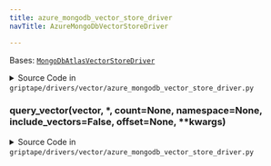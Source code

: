 ```yaml
---
title: azure_mongodb_vector_store_driver
navTitle: AzureMongoDbVectorStoreDriver

---
```


<span id="griptape.drivers.vector.azure_mongodb_vector_store_driver.AzureMongoDbVectorStoreDriver"></span>

Bases:
 [`MongoDbAtlasVectorStoreDriver`](mongodb_atlas.mdx#griptape.drivers.vector.mongodb_atlas.MongoDbAtlasVectorStoreDriver "MongoDbAtlasVectorStoreDriver (griptape.drivers.vector.mongodb_atlas.MongoDbAtlasVectorStoreDriver)")

<details><summary>Source Code in <code>griptape&#47;drivers&#47;vector&#47;azure_mongodb_vector_store_driver.py</code></summary>

```python
@define
class AzureMongoDbVectorStoreDriver(MongoDbAtlasVectorStoreDriver):
    """A Vector Store Driver for CosmosDB with MongoDB vCore API."""

    def query_vector(
        self,
        vector: list[float],
        *,
        count: Optional[int] = None,
        namespace: Optional[str] = None,
        include_vectors: bool = False,
        offset: Optional[int] = None,
        **kwargs,
    ) -> list[BaseVectorStoreDriver.Entry]:
        """Queries the MongoDB collection for documents that match the provided vector list.

        Results can be customized based on parameters like count, namespace, inclusion of vectors, offset, and index.
        """
        collection = self.get_collection()

        count = count or BaseVectorStoreDriver.DEFAULT_QUERY_COUNT
        offset = offset or 0

        pipeline = []

        pipeline.append(
            {
                "$search": {
                    "cosmosSearch": {
                        "vector": vector,
                        "path": self.vector_path,
                        "k": min(count * self.num_candidates_multiplier, self.MAX_NUM_CANDIDATES),
                    },
                    "returnStoredSource": True,
                },
            },
        )

        if namespace:
            pipeline.append({"$match": {"namespace": namespace}})

        pipeline.append({"$project": {"similarityScore": {"$meta": "searchScore"}, "document": "$$ROOT"}})

        return [
            BaseVectorStoreDriver.Entry(
                id=str(doc["_id"]),
                vector=doc[self.vector_path] if include_vectors else [],
                score=doc["similarityScore"],
                meta=doc["document"]["meta"],
                namespace=namespace,
            )
            for doc in collection.aggregate(pipeline)
        ]
```

</details>

<span id="griptape.drivers.vector.azure_mongodb_vector_store_driver.AzureMongoDbVectorStoreDriver.query_vector"></span>

### query_vector(vector, \*, count=None, namespace=None, include_vectors=False, offset=None, \*\*kwargs)

<details><summary>Source Code in <code>griptape&#47;drivers&#47;vector&#47;azure_mongodb_vector_store_driver.py</code></summary>

```python
def query_vector(
    self,
    vector: list[float],
    *,
    count: Optional[int] = None,
    namespace: Optional[str] = None,
    include_vectors: bool = False,
    offset: Optional[int] = None,
    **kwargs,
) -> list[BaseVectorStoreDriver.Entry]:
    """Queries the MongoDB collection for documents that match the provided vector list.

    Results can be customized based on parameters like count, namespace, inclusion of vectors, offset, and index.
    """
    collection = self.get_collection()

    count = count or BaseVectorStoreDriver.DEFAULT_QUERY_COUNT
    offset = offset or 0

    pipeline = []

    pipeline.append(
        {
            "$search": {
                "cosmosSearch": {
                    "vector": vector,
                    "path": self.vector_path,
                    "k": min(count * self.num_candidates_multiplier, self.MAX_NUM_CANDIDATES),
                },
                "returnStoredSource": True,
            },
        },
    )

    if namespace:
        pipeline.append({"$match": {"namespace": namespace}})

    pipeline.append({"$project": {"similarityScore": {"$meta": "searchScore"}, "document": "$$ROOT"}})

    return [
        BaseVectorStoreDriver.Entry(
            id=str(doc["_id"]),
            vector=doc[self.vector_path] if include_vectors else [],
            score=doc["similarityScore"],
            meta=doc["document"]["meta"],
            namespace=namespace,
        )
        for doc in collection.aggregate(pipeline)
    ]
```

</details>
